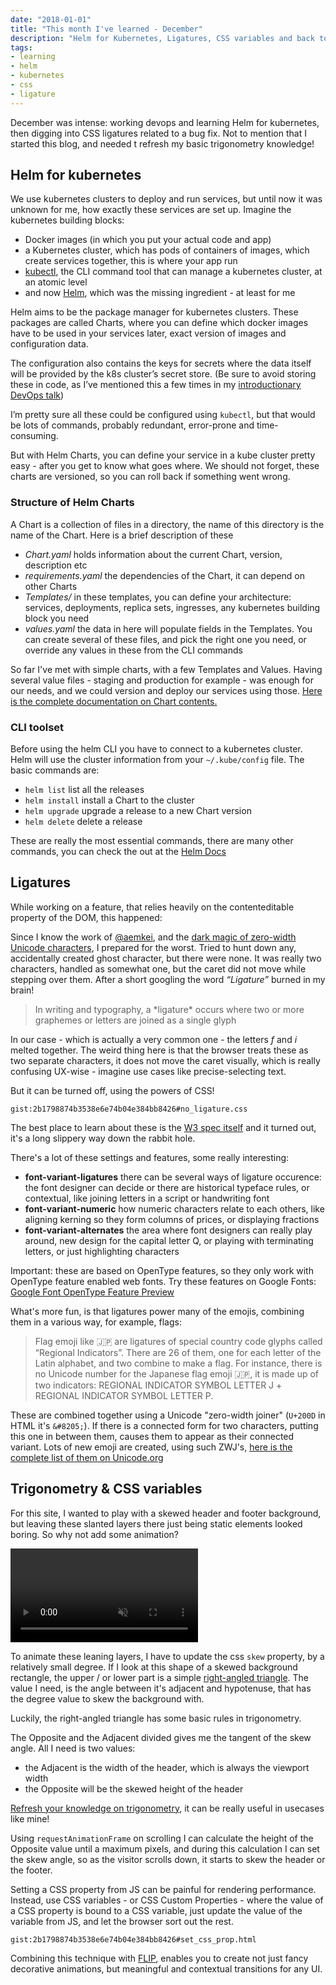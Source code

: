 ```yaml
---
date: "2018-01-01"
title: "This month I've learned - December"
description: "Helm for Kubernetes, Ligatures, CSS variables and back to the basics with Trigonometry in December."
tags:
- learning
- helm
- kubernetes
- css
- ligature
---
```


<Intro>

December was intense: working devops and learning Helm for kubernetes, then digging into CSS ligatures related to a bug fix.
Not to mention that I started this blog, and needed t refresh my basic trigonometry knowledge!

</Intro>

## Helm for kubernetes

<PostImage
  image="helm-logo.svg"
  align="left"
  alt="The Helm logo, the steering wheel of a ship"
/>

We use kubernetes clusters to deploy and run services, but until now it was unknown for me, how exactly these services are set up.
Imagine the kubernetes building blocks:
- Docker images (in which you put your actual code and app)
- a Kubernetes cluster, which has pods of containers of images, which create services together, this is where your app run
- [kubectl](https://kubernetes.io/docs/reference/kubectl/overview/), the CLI command tool that can manage a kubernetes cluster, at an atomic level
- and now [Helm](https://github.com/kubernetes/helm), which was the missing ingredient - at least for me

Helm aims to be the package manager for kubernetes clusters. These packages are called Charts, where you can define which docker
images have to be used in your services later, exact version of images and configuration data.

The configuration also contains the keys for secrets where the data itself will be provided by the k8s cluster’s secret store.
(Be sure to avoid storing these in code, as I’ve mentioned this a few times in my [introductionary DevOps talk](/speaking/ruhrjs-2017/))

I’m pretty sure all these could be configured using `kubectl`, but that would be lots of commands, probably redundant,
error-prone and time-consuming.

But with Helm Charts, you can define your service in a kube cluster pretty easy - after you get to know what goes where.
We should not forget, these charts are versioned, so you can roll back if something went wrong.

### Structure of Helm Charts

A Chart is a collection of files in a directory, the name of this directory is the name of the Chart. Here is a brief description of these
- _Chart.yaml_
  holds information about the current Chart, version, description etc
- _requirements.yaml_
  the dependencies of the Chart, it can depend on other Charts
- _Templates/_
  in these templates, you can define your architecture: services, deployments, replica sets, ingresses, any kubernetes building block you need
- _values.yaml_
  the data in here will populate fields in the Templates. You can create several of these files, and pick the right one you need,
  or override any values in these from the CLI commands

So far I've met with simple charts, with a few Templates and Values. Having several value files - staging and production for example -
was enough for our needs, and we could version and deploy our services using those. [Here is the complete documentation on Chart contents.](https://github.com/kubernetes/helm/blob/master/docs/charts.md)

### CLI toolset

Before using the helm CLI you have to connect to a kubernetes cluster. Helm will use the cluster information from your `~/.kube/config` file. The basic commands are:

- `helm list`
  list all the releases
- `helm install`
  install a Chart to the cluster
- `helm upgrade`
  upgrade a release to a new Chart version
- `helm delete`
  delete a release

These are really the most essential commands, there are many other commands, you can check the out at the [Helm Docs](https://docs.helm.sh/)




## Ligatures

While working on a feature, that relies heavily on the contenteditable property of the DOM, this happened:


<PostVideo
  video="ligature.m4v"
  alt="Short video of how the caret interacts with a ligature in the browser"
/>

Since I know the work of [@aemkei](https://twitter.com/aemkei), and the
[dark magic of zero-width Unicode characters](https://www.google.hu/url?sa=t&rct=j&q=&esrc=s&source=web&cd=2&cad=rja&uact=8&ved=0ahUKEwjnu57CudPYAhWIJ1AKHZ78AtkQtwIILDAB&url=https%3A%2F%2Fwww.youtube.com%2Fwatch%3Fv%3DT3xMyZH93i8&usg=AOvVaw34ISWo92p4Vb145hRQ3UN9), I prepared for the worst. Tried to hunt down any, accidentally created ghost character, but there were none. It was really two characters, handled as somewhat one, but the caret did not move while stepping over them.
After a short googling the word _“Ligature”_ burned in my brain!


<Blockquote
	by={'Typographic ligature'}
	link={'https://en.m.wikipedia.org/wiki/Typographic_ligature'}
	linkText={'Wikipedia'}
>
	In writing and typography, a *ligature* occurs where two or more graphemes or letters are joined as a single glyph
</Blockquote>


In our case - which is actually a very common one - the letters _f_ and _i_ melted together. The weird thing here is that the
browser treats these as two separate characters, it does not move the caret visually, which is really confusing UX-wise -
imagine use cases like precise-selecting text.

But it can be turned off, using the powers of CSS!


`gist:2b1798874b3538e6e74b04e384bb8426#no_ligature.css`


<PostImage
  image="css-font-examples.png"
  align="right"
  alt="examples for font-variant-ligatures, font-variant-numeric and font-variant-alternates"
/>

The best place to learn about these is the [W3 spec itself](https://www.w3.org/TR/css-fonts-3/#font-variant-ligatures-prop) and it turned out,
it's a long slippery way down the rabbit hole.

There's a lot of these settings and features, some really interesting:
- **font-variant-ligatures**
  there can be several ways of ligature occurence: the font designer can decide or there are historical typeface rules, or contextual,
  like joining letters in a script or handwriting font
- **font-variant-numeric**
  how numeric characters relate to each others, like aligning kerning so they form columns of prices, or displaying fractions
- **font-variant-alternates**
  the area where font designers can really play around, new design for the capital letter Q, or playing with terminating letters,
  or just highlighting characters

Important: these are based on OpenType features, so they only work with OpenType feature enabled web fonts. Try these features on
Google Fonts: [Google Font OpenType Feature Preview](http://code.thisarmy.com/fontsinfo/)

What's more fun, is that ligatures power many of the emojis, combining them in a various way, for example, flags:

<Blockquote
	by={'Emoji: Fonts, Technically'}
	link={'https://medium.com/making-faces-and-other-emoji/emoji-fonts-technically-40f3fdc0869e'}
	linkText={'Colin M. Ford'}
>
	Flag emoji like 🇯🇵 are ligatures of special country code glyphs called “Regional Indicators”. There are 26 of them, one for each
  letter of the Latin alphabet, and two combine to make a flag. For instance, there is no Unicode number for the Japanese flag emoji 🇯🇵,
  it is made up of two indicators: REGIONAL INDICATOR SYMBOL LETTER J + REGIONAL INDICATOR SYMBOL LETTER P.
</Blockquote>

These are combined together using a Unicode "zero-width joiner" (`U+200D` in HTML it's `&#8205;`). If there is a connected form for
two characters, putting this one in between them, causes them to appear as their connected variant. Lots of new emoji are created,
using such ZWJ's, [here is the complete list of them on Unicode.org](http://www.unicode.org/emoji/charts/emoji-zwj-sequences.html)




## Trigonometry & CSS variables

For this site, I wanted to play with a skewed header and footer background, but leaving these slanted layers there just being static
elements looked boring. So why not add some animation?

<video src="./skew.mp4" autoplay loop muted playsinline title="Short video of how the skewed header works">
</video>


<PostImage
  image="skew-triangles.png"
  align="right"
  alt="The right-angled triangles, on the top and the bottom of the skewed rectangle"
/>

To animate these leaning layers, I have to update the css `skew` property, by a relatively small degree. If I look at this shape of
a skewed background rectangle, the upper / or lower part is a simple [right-angled triangle](https://en.wikipedia.org/wiki/Right_triangle).
The value I need, is the angle between it's adjacent and hypotenuse, that has the degree value to skew the background with.

<PostImage
  image="sin-cos-tan.svg "
  align="right"
  alt="Sine, cosine and tangent basics."
/>

Luckily, the right-angled triangle has some basic rules in trigonometry.

The Opposite and the Adjacent divided gives me the tangent of the skew angle. All I need is two values:
- the Adjacent is the width of the header, which is always the viewport width
- the Opposite will be the skewed height of the header

[Refresh your knowledge on trigonometry](https://www.mathsisfun.com/algebra/trigonometry.html), it can be really useful in usecases like mine!

Using `requestAnimationFrame` on scrolling I can calculate the height of the Opposite value until a maximum pixels, and during this calculation
I can set the skew angle, so as the visitor scrolls down, it starts to skew the header or the footer.

Setting a CSS property from JS can be painful for rendering performance. Instead, use CSS variables - or CSS Custom Properties -
where the value of a CSS property is bound to a CSS variable, just update the value of the variable from JS, and let the browser sort out the rest.


`gist:2b1798874b3538e6e74b04e384bb8426#set_css_prop.html`


Combining this technique with [FLIP](https://aerotwist.com/blog/flip-your-animations/), enables you to create not just fancy decorative animations,
but meaningful and contextual transitions for any UI.
